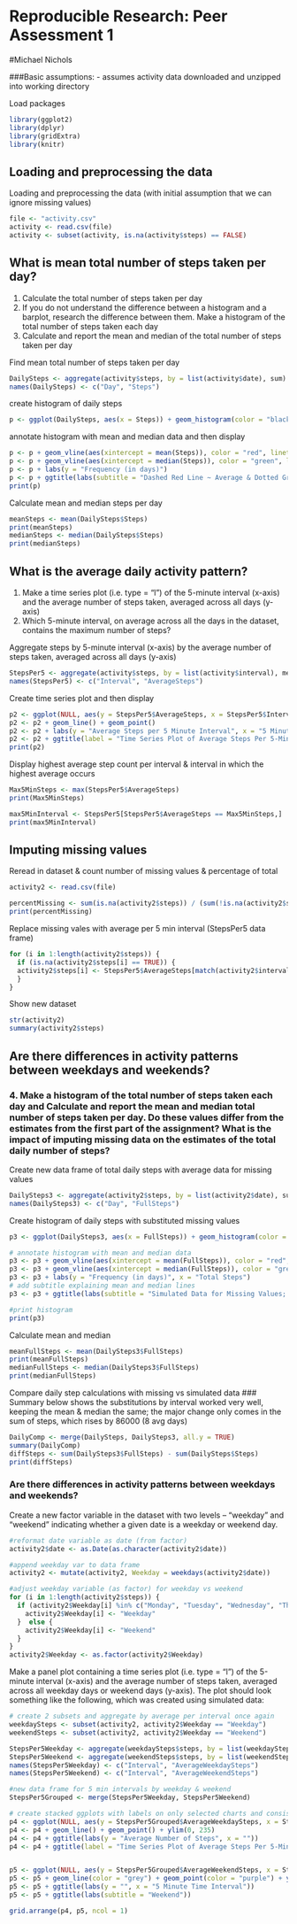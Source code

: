 Reproducible Research: Peer Assessment 1
=============================
#Michael Nichols

###Basic assumptions:
- assumes activity data downloaded and unzipped into working directory

Load packages
```{r load packages}
library(ggplot2)
library(dplyr)
library(gridExtra)
library(knitr)
```

## Loading and preprocessing the data

Loading and preprocessing the data (with initial assumption that we can ignore missing values)
```{r Loading and preprocessing}
file <- "activity.csv"
activity <- read.csv(file)
activity <- subset(activity, is.na(activity$steps) == FALSE)
```

## What is mean total number of steps taken per day?

1. Calculate the total number of steps taken per day
2. If you do not understand the difference between a histogram and a barplot, research the difference between them. Make a histogram of the total number of steps taken each day
3. Calculate and report the mean and median of the total number of steps taken per day

Find mean total number of steps taken per day
```{r aggregate for mean}
DailySteps <- aggregate(activity$steps, by = list(activity$date), sum)
names(DailySteps) <- c("Day", "Steps")
```

create histogram of daily steps
```{r histogram}
p <- ggplot(DailySteps, aes(x = Steps)) + geom_histogram(color = "black", fill = "grey", binwidth = 1000) + ggtitle("Total Number of Steps Per Day")
```

annotate histogram with mean and median data and then display
```{r histogram2}
p <- p + geom_vline(aes(xintercept = mean(Steps)), color = "red", linetype = "dashed", size = 1)
p <- p + geom_vline(aes(xintercept = median(Steps)), color = "green", linetype = "dotted", size = 1) 
p <- p + labs(y = "Frequency (in days)") 
p <- p + ggtitle(labs(subtitle = "Dashed Red Line ~ Average & Dotted Green Line ~ Median"))
print(p)
```

Calculate mean and median steps per day
```{r stats}
meanSteps <- mean(DailySteps$Steps)
print(meanSteps)
medianSteps <- median(DailySteps$Steps)
print(medianSteps)
```


## What is the average daily activity pattern?

1. Make a time series plot (i.e. type = "l") of the 5-minute interval (x-axis) and the average number of steps taken, averaged across all days (y-axis)
2. Which 5-minute interval, on average across all the days in the dataset, contains the maximum number of steps?

Aggregate steps by 5-minute interval (x-axis) by the average number of steps taken, averaged across all days (y-axis)
```{r stats aggregates by interval}
StepsPer5 <- aggregate(activity$steps, by = list(activity$interval), mean)
names(StepsPer5) <- c("Interval", "AverageSteps")
```

Create time series plot and then display
```{r stats_time_series_plot1}
p2 <- ggplot(NULL, aes(y = StepsPer5$AverageSteps, x = StepsPer5$Interval)) 
p2 <- p2 + geom_line() + geom_point() 
p2 <- p2 + labs(y = "Average Steps per 5 Minute Interval", x = "5 Minute Time Interval Number") 
p2 <- p2 + ggtitle(label = "Time Series Plot of Average Steps Per 5-Min Time Interval", subtitle = "Time Intervals: 0 = '12:00-12:05AM' to 2355 = '11:55PM - 12:00AM'")
print(p2)
```

Display highest average step count per interval & interval in which the highest average occurs
```{r stats highest interval}
Max5MinSteps <- max(StepsPer5$AverageSteps)
print(Max5MinSteps)

max5MinInterval <- StepsPer5[StepsPer5$AverageSteps == Max5MinSteps,]
print(max5MinInterval)
```


## Imputing missing values

Reread in dataset & count number of missing values & percentage of total
```{r stats reload original data}
activity2 <- read.csv(file)

percentMissing <- sum(is.na(activity2$steps)) / (sum(!is.na(activity2$steps)) + sum(is.na(activity2$steps)))
print(percentMissing)
```

Replace missing vales with average per 5 min interval (StepsPer5 data frame)

```{r simulate NAs}
for (i in 1:length(activity2$steps)) {
  if (is.na(activity2$steps[i] == TRUE)) {
  activity2$steps[i] <- StepsPer5$AverageSteps[match(activity2$interval[i], StepsPer5$Interval)]
  }
}
```

Show new dataset
```{r display new dataset without NAs}
str(activity2)
summary(activity2$steps)
```

## Are there differences in activity patterns between weekdays and weekends?

### 4. Make a histogram of the total number of steps taken each day and Calculate and report the  mean and median total number of steps taken per day. Do these values differ from the estimates from the first part of the assignment? What is the impact of imputing missing data on the estimates of the total daily number of steps?

Create new data frame of total daily steps with average data for missing values
```{r aggregated full data frame}
DailySteps3 <- aggregate(activity2$steps, by = list(activity2$date), sum)
names(DailySteps3) <- c("Day", "FullSteps")
```

Create histogram of daily steps with substituted missing values
```{r full_histogramB}
p3 <- ggplot(DailySteps3, aes(x = FullSteps)) + geom_histogram(color = "black", fill = "grey", binwidth = 1000) + ggtitle(label = "Total Number of Steps Per Day")

# annotate histogram with mean and median data
p3 <- p3 + geom_vline(aes(xintercept = mean(FullSteps)), color = "red", linetype = "dashed", size = 1) 
p3 <- p3 + geom_vline(aes(xintercept = median(FullSteps)), color = "green", linetype = "dotted", size = 1) 
p3 <- p3 + labs(y = "Frequency (in days)", x = "Total Steps") 
# add subtitle explaining mean and median lines
p3 <- p3 + ggtitle(labs(subtitle = "Simulated Data for Missing Values; Dashed Red Line ~ Average & Dotted Green Line ~ Median"))

#print histogram
print(p3)
```

Calculate mean and median
```{r full mean and median}
meanFullSteps <- mean(DailySteps3$FullSteps)
print(meanFullSteps)
medianFullSteps <- median(DailySteps3$FullSteps)
print(medianFullSteps)
```

Compare daily step calculations with missing vs simulated data
### Summary below shows the substitutions by interval worked very well, keeping the mean & median the same; the major change only comes in the sum of steps, which rises by 86000 (8 avg days)
```{r compare summaries}
DailyComp <- merge(DailySteps, DailySteps3, all.y = TRUE)
summary(DailyComp)
diffSteps <- sum(DailySteps3$FullSteps) - sum(DailySteps$Steps)
print(diffSteps)
```

### Are there differences in activity patterns between weekdays and weekends?

Create a new factor variable in the dataset with two levels -- "weekday" and "weekend" indicating whether a given date is a weekday or weekend day.

```{r weekday / weekend factor}
#reformat date variable as date (from factor)
activity2$date <- as.Date(as.character(activity2$date))

#append weekday var to data frame
activity2 <- mutate(activity2, Weekday = weekdays(activity2$date))

#adjust weekday variable (as factor) for weekday vs weekend
for (i in 1:length(activity2$steps)) {
  if (activity2$Weekday[i] %in% c("Monday", "Tuesday", "Wednesday", "Thursday", "Friday")) {
    activity2$Weekday[i] <- "Weekday"
  }  else {
    activity2$Weekday[i] <- "Weekend"
  }
}
activity2$Weekday <- as.factor(activity2$Weekday)
```

Make a panel plot containing a time series plot (i.e. type = "l") of the 5-minute interval (x-axis) and the average number of steps taken, averaged across all weekday days or weekend days (y-axis). The plot should look something like the following, which was created using simulated data:

```{r subsets by weekday / weekend and new averages}
# create 2 subsets and aggregate by average per interval once again 
weekdaySteps <- subset(activity2, activity2$Weekday == "Weekday")
weekendSteps <- subset(activity2, activity2$Weekday == "Weekend")

StepsPer5Weekday <- aggregate(weekdaySteps$steps, by = list(weekdaySteps$interval), mean)
StepsPer5Weekend <- aggregate(weekendSteps$steps, by = list(weekendSteps$interval), mean)
names(StepsPer5Weekday) <- c("Interval", "AverageWeekdaySteps")
names(StepsPer5Weekend) <- c("Interval", "AverageWeekendSteps")

#new data frame for 5 min intervals by weekday & weekend
StepsPer5Grouped <- merge(StepsPer5Weekday, StepsPer5Weekend)
```

```{r time_series_plots_by_weekday_vs_weekend}
# create stacked ggplots with labels on only selected charts and consistent y axis limits
p4 <- ggplot(NULL, aes(y = StepsPer5Grouped$AverageWeekdaySteps, x = StepsPer5Grouped$Interval)) 
p4 <- p4 + geom_line() + geom_point() + ylim(0, 235)
p4 <- p4 + ggtitle(labs(y = "Average Number of Steps", x = ""))
p4 <- p4 + ggtitle(label = "Time Series Plot of Average Steps Per 5-Min Time Interval", subtitle = "Weekday")


p5 <- ggplot(NULL, aes(y = StepsPer5Grouped$AverageWeekendSteps, x = StepsPer5Grouped$Interval)) 
p5 <- p5 + geom_line(color = "grey") + geom_point(color = "purple") + ylim(0, 235) 
p5 <- p5 + ggtitle(labs(y = "", x = "5 Minute Time Interval")) 
p5 <- p5 + ggtitle(labs(subtitle = "Weekend"))

grid.arrange(p4, p5, ncol = 1)
```


